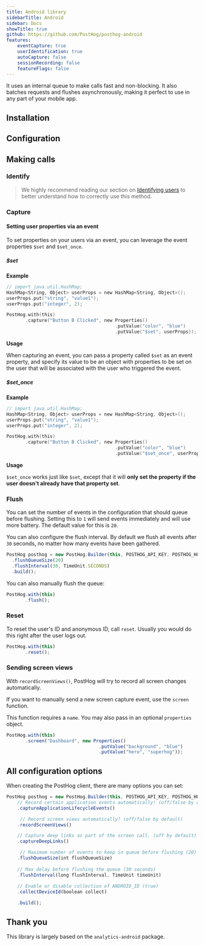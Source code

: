 ```yaml
---
title: Android library
sidebarTitle: Android
sidebar: Docs
showTitle: true
github: https://github.com/PostHog/posthog-android
features:
    eventCapture: true
    userIdentification: true
    autoCapture: false
    sessionRecording: false
    featureFlags: false
---
```


It uses an internal queue to make calls fast and non-blocking. It also batches requests and flushes asynchronously, making it perfect to use in any part of your mobile app.


## Installation

<AndroidInstall />

## Configuration

<AndroidConfigure />

## Making calls

### Identify

> We highly recommend reading our section on [Identifying users](/docs/integrate/identifying-users) to better understand how to correctly use this method.

<AndroidIdentify />

### Capture

<AndroidCapture />

#### Setting user properties via an event

To set properties on your users via an event, you can leverage the event properties `$set` and `$set_once`.

##### $set

**Example**

```c
// import java.util.HashMap;
HashMap<String, Object> userProps = new HashMap<String, Object>();
userProps.put("string", "value1");
userProps.put("integer", 2);

PostHog.with(this)
       .capture("Button B Clicked", new Properties()
                                        .putValue("color", "blue")
                                        .putValue("$set", userProps));
```

**Usage**

When capturing an event, you can pass a property called `$set` as an event property, and specify its value to be an object with properties to be set on the user that will be associated with the user who triggered the event.

##### $set_once

**Example**

```c
// import java.util.HashMap;
HashMap<String, Object> userProps = new HashMap<String, Object>();
userProps.put("string", "value1");
userProps.put("integer", 2);

PostHog.with(this)
       .capture("Button B Clicked", new Properties()
                                        .putValue("color", "blue")
                                        .putValue("$set_once", userProps));
```

**Usage**

`$set_once` works just like `$set`, except that it will **only set the property if the user doesn't already have that property set**.

### Flush

You can set the number of events in the configuration that should queue before flushing. 
Setting this to `1` will send events immediately and will use more battery. The default value for this is `20`.

You can also configure the flush interval. By default we flush all events after `30` seconds,
no matter how many events have been gathered.

```js
PostHog posthog = new PostHog.Builder(this, POSTHOG_API_KEY, POSTHOG_HOST)
  .flushQueueSize(20)
  .flushInterval(30, TimeUnit.SECONDS)
  .build();

```

You can also manually flush the queue:

```js
PostHog.with(this)
       .flush();
```

### Reset

To reset the user's ID and anonymous ID, call `reset`. Usually you would do this right after the user logs out.

```js
PostHog.with(this)
       .reset();
```

### Sending screen views

With `recordScreenViews()`, PostHog will try to record all screen changes automatically.

If you want to manually send a new screen capture event, use the `screen` function.

This function requires a `name`. You may also pass in an optional `properties` object.

```js
PostHog.with(this)
       .screen("Dashboard", new Properties()
                                  .putValue("background", "blue")
                                  .putValue("hero", "superhog"));

```

## All configuration options

When creating the PostHog client, there are many options you can set:

```js
PostHog posthog = new PostHog.Builder(this, POSTHOG_API_KEY, POSTHOG_HOST)
    // Record certain application events automatically! (off/false by default)
    .captureApplicationLifecycleEvents()

     // Record screen views automatically! (off/false by default)
    .recordScreenViews()

    // Capture deep links as part of the screen call. (off by default)
    .captureDeepLinks()

     // Maximum number of events to keep in queue before flushing (20)
    .flushQueueSize(int flushQueueSize)
 
    // Max delay before flushing the queue (30 seconds)
    .flushInterval(long flushInterval, TimeUnit timeUnit)
 
    // Enable or disable collection of ANDROID_ID (true)
    .collectDeviceId(boolean collect) 

    .build();
```

## Thank you

This library is largely based on the `analytics-android` package.
